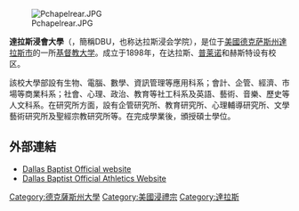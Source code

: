 {{expand|time=2015-03-18T07:09:55+00:00}}
{{unreferenced|time=2015-03-18T07:09:55+00:00}}

[[File:Pchapelrear.JPG|thumb]]

'''達拉斯浸會大學'''（{{lang|en|Dallas Baptist University}}，簡稱DBU，也称达拉斯浸会学院），是位于[[美國|美國]][[德克萨斯州|德克萨斯州]][[達拉斯市|達拉斯市]]的一所[[基督教|基督教]][[大学|大学]]。成立于1898年，在达拉斯、[[普莱诺|普莱诺]]和赫斯特设有校区。

該校大學部設有生物、電腦、數學、資訊管理等應用科系；會計、企管、經濟、市場等商業科系；社會、心理、政治、教育等社工科系及英語、藝術、音樂、歷史等人文科系。在研究所方面，設有企管研究所、教育研究所、心理輔導研究所、文學藝術研究所及聖經宗教研究所等。在完成學業後，頒授碩士學位。

==外部連結==
*[http://www.dbu.edu/ Dallas Baptist Official website]
*[http://www.dbupatriots.com/ Dallas Baptist Official Athletics Website]

{{DEFAULTSORT:Dallas Baptist University}}
[[Category:德克薩斯州大學|Category:德克薩斯州大學]]
[[Category:美國浸禮宗|Category:美國浸禮宗]]
[[Category:達拉斯|Category:達拉斯]]